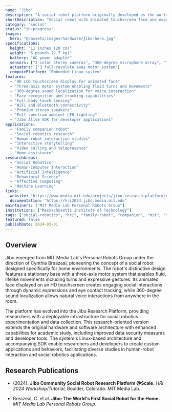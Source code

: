 ```yaml
---
name: "Jibo"
description: "A social robot platform originally developed as the world's first commercial social robot for the home. Features an expressive animated face on a touchscreen display, three-axis motor system for fluid movement, and interactive capabilities for family engagement."
shortDescription: "Social robot with animated touchscreen face and expressive movement"
category: "social"
status: "in-progress"
images:
  hero: "@/assets/images/hardware/jibo-hero.jpg"
specifications:
  height: "11 inches (28 cm)"
  weight: "6 pounds (2.7 kg)"
  battery: "AC power adapter"
  sensors: ["2 color stereo cameras", "360-degree microphone array", "Touch sensors"]
  actuators: ["3 full-revolute axes motor system"]
  computePlatform: "Embedded Linux system"
features:
  - "HD LCD touchscreen display for animated face"
  - "Three-axis motor system enabling fluid turns and movements"
  - "360-degree sound localization for voice interaction"
  - "Face recognition and tracking capabilities"
  - "Full-body touch sensing"
  - "WiFi and Bluetooth connectivity"
  - "Premium stereo speakers"
  - "Full spectrum ambient LED lighting"
  - "Jibo Alive SDK for developer applications"
applications:
  - "Family companion robot"
  - "Social robotics research"
  - "Human-robot interaction studies"
  - "Interactive storytelling"
  - "Video calling and telepresence"
  - "Home assistance"
researchAreas:
  - "Social Robotics"
  - "Human-Computer Interaction"
  - "Artificial Intelligence"
  - "Behavioral Science"
  - "Affective Computing"
  - "Machine Learning"
links:
  website: "https://www.media.mit.edu/projects/jibo-research-platform/overview/"
  documentation: "https://hri2024.jibo.media.mit.edu"
maintainers: ["MIT Media Lab Personal Robots Group"]
institutions: ["Massachusetts Institute of Technology"]
tags: ["social-robotics", "hri", "family-robot", "companion", "mit", "touchscreen", "expressive"]
featured: false
publishDate: 2024-03-01
---
```


## Overview

Jibo emerged from MIT Media Lab's Personal Robots Group under the direction of Cynthia Breazeal, pioneering the concept of a social robot designed specifically for home environments. The robot's distinctive design features a stationary base with a three-axis motor system that enables fluid, lifelike movements including turns and expressive gestures. Its animated face displayed on an HD touchscreen creates engaging social interactions through dynamic expressions and eye contact tracking, while 360-degree sound localization allows natural voice interactions from anywhere in the room.

The platform has evolved into the Jibo Research Platform, providing researchers with a deployable infrastructure for social robotics experimentation and data collection. This research-oriented version extends the original hardware and software architecture with enhanced capabilities for academic study, including improved data security measures and developer tools. The system's Linux-based architecture and accompanying SDK enable researchers and developers to create custom applications and behaviors, facilitating diverse studies in human-robot interaction and social robotics applications.

## Research Publications

- (2024). **Jibo Community Social Robot Research Platform @Scale.** *HRI 2024 Workshop/Tutorial*, Boulder, Colorado. MIT Media Lab.

- Breazeal, C. et al. **Jibo: The World's First Social Robot for the Home.** *MIT Media Lab Personal Robots Group*.
